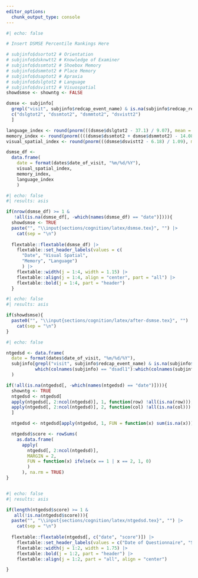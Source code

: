 ```yaml
---
editor_options: 
  chunk_output_type: console
---
```


```r
#| echo: false

# Insert DSMSE Percentile Rankings Here

# subjinfo$dsortot2 # Orientation
# subjinfo$dsknwtt2 # Knowledge of Examiner
# subjinfo$dssmtot2 # Shoebox Memory
# subjinfo$dsmmtot2 # Place Memory
# subjinfo$dsaptot2 # Apraxia
# subjinfo$dslgtot2	# Language
# subjinfo$dsvistt2 # Visuospatial
showdsmse <- showntg <- FALSE

dsmse <- subjinfo[
  grepl("visit", subjinfo$redcap_event_name) & is.na(subjinfo$redcap_repeat_instrument), 
  c("dslgtot2", "dssmtot2", "dsmmtot2", "dsvistt2")
  ]

language_index <- round(pnorm(((dsmse$dslgtot2 - 37.1) / 9.07), mean = 0, sd = 1) * 100, 2)
memory_index <- round(pnorm((((dsmse$dssmtot2 + dsmse$dsmmtot2) - 14.08) / 4.68), mean = 0, sd = 1) * 100, 2)
visual_spatial_index <- round(pnorm(((dsmse$dsvistt2 - 6.18) / 1.09), mean = 0, sd = 1) * 100, 2)

dsmse_df <- 
  data.frame(
    date = format(dates$date_of_visit, "%m/%d/%Y"),
    visual_spatial_index,
    memory_index,
    language_index
    ) 

```

```r
#| echo: false
#| results: asis

if(nrow(dsmse_df) >= 1 & 
   !all(is.na(dsmse_df[, -which(names(dsmse_df) == "date")]))){
  showdsmse <- TRUE
  paste("", "\\input{sections/cognition/latex/dsmse.tex}", "") |> 
    cat(sep = "\n")
  
  flextable::flextable(dsmse_df) |>
    flextable::set_header_labels(values = c(
      "Date", "Visual Spatial", 
      "Memory", "Language")
      ) |>
    flextable::width(j = 1:4, width = 1.15) |>
    flextable::align(j = 1:4, align = "center", part = "all") |>
    flextable::bold(j = 1:4, part = "header")
  }

```

```r
#| echo: false
#| results: asis

if(showdsmse){
  paste0("", "\\input{sections/cognition/latex/after-dsmse.tex}", "") |>
    cat(sep = "\n")
}

```

\newpage

<!--- NTG - Early Detection and Screen for Dementia (NTG-EDSD) --->

```r
#| echo: false

ntgedsd <- data.frame(
  date = format(dates$date_of_visit, "%m/%d/%Y"),
  subjinfo[grepl("visit", subjinfo$redcap_event_name) & is.na(subjinfo$redcap_repeat_instrument), 
           which(colnames(subjinfo) == "dsadl1"):which(colnames(subjinfo) == "dsother6")]
  )

if(!all(is.na(ntgedsd[, -which(names(ntgedsd) == "date")]))){
  showntg <- TRUE
  ntgedsd <- ntgedsd[
  apply(ntgedsd[, 2:ncol(ntgedsd)], 1, function(row) !all(is.na(row))), 
  apply(ntgedsd[, 2:ncol(ntgedsd)], 2, function(col) !all(is.na(col)))
  ]

  ntgedsd <- ntgedsd[apply(ntgedsd, 1, FUN = function(x) sum(is.na(x))) == 0, ] # Filter out NA values

  ntgedsd$score <- rowSums(
    as.data.frame(
      apply(
        ntgedsd[, 2:ncol(ntgedsd)], 
        MARGIN = 2, 
        FUN = function(x) ifelse(x == 1 | x == 2, 1, 0)
        )
      ), na.rm = TRUE)
}



```

```r
#| echo: false
#| results: asis

if(length(ntgedsd$score) >= 1 & 
   all(!is.na(ntgedsd$score))){
  paste("", "\\input{sections/cognition/latex/ntgedsd.tex}", "") |> 
    cat(sep = "\n")
  
  flextable::flextable(ntgedsd[, c("date", "score")]) |>
    flextable::set_header_labels(values = c("Date of Questionnaire", "Score")) |>
    flextable::width(j = 1:2, width = 1.75) |>
    flextable::bold(j = 1:2, part = "header") |>
    flextable::align(j = 1:2, part = "all", align = "center")

}

```
